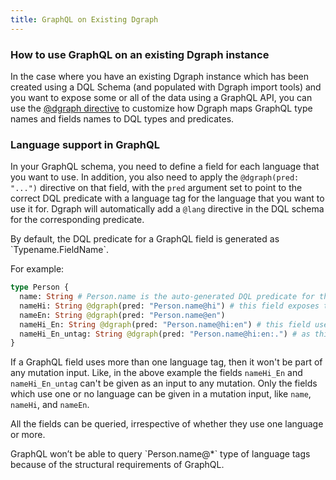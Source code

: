 ```yaml
---
title: GraphQL on Existing Dgraph
---
```


### How to use GraphQL on an existing Dgraph instance

In the case where you have an existing Dgraph instance which has been created
using a DQL Schema (and populated with Dgraph import tools) and you want to
expose some or all of the data using a GraphQL API, you can use the
[@dgraph directive](./directive-dgraph) to customize how Dgraph maps GraphQL
type names and fields names to DQL types and predicates.

### Language support in GraphQL

In your GraphQL schema, you need to define a field for each language that you
want to use. In addition, you also need to apply the `@dgraph(pred: "...")`
directive on that field, with the `pred` argument set to point to the correct
DQL predicate with a language tag for the language that you want to use it for.
Dgraph will automatically add a `@lang` directive in the DQL schema for the
corresponding predicate.

<Tip>
  By default, the DQL predicate for a GraphQL field is generated as
  `Typename.FieldName`.
</Tip>

For example:

```graphql
type Person {
  name: String # Person.name is the auto-generated DQL predicate for this GraphQL field, unless overridden using @dgraph(pred: "...")
  nameHi: String @dgraph(pred: "Person.name@hi") # this field exposes the value for the language tag `@hi` for the DQL predicate `Person.name` to GraphQL
  nameEn: String @dgraph(pred: "Person.name@en")
  nameHi_En: String @dgraph(pred: "Person.name@hi:en") # this field uses multiple language tags: `@hi` and `@en`
  nameHi_En_untag: String @dgraph(pred: "Person.name@hi:en:.") # as this uses `.`, it will give untagged values if there is no value for `@hi` or `@en`
}
```

If a GraphQL field uses more than one language tag, then it won't be part of any
mutation input. Like, in the above example the fields `nameHi_En` and
`nameHi_En_untag` can't be given as an input to any mutation. Only the fields
which use one or no language can be given in a mutation input, like `name`,
`nameHi`, and `nameEn`.

All the fields can be queried, irrespective of whether they use one language or
more.

<Note>
  GraphQL won’t be able to query `Person.name@*` type of language tags because
  of the structural requirements of GraphQL.
</Note>

